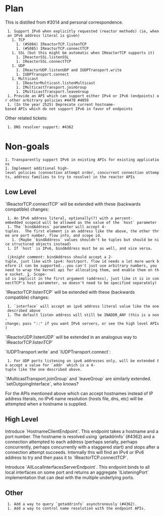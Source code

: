 = Plan =

This is distilled from #3014 and personal correspondence.

  1. Support IPv6 when explicitly requested (reactor methods) (ie, when an IPv6 address literal is given)
    1. TCP
      1. (#5084) IReactorTCP.listenTCP
      1. (#5085) IReactorTCP.connectTCP 
    1. SSL (but this might be automatic when IReactorTCP supports it)
      1. IReactorSSL.listenSSL
      1. IReactorSSL.connectTCP
    1. UDP
      1. IReactorUDP.listenUDP and IUDPTransport.write
      1. IUDPTransport.connect
    1. Multicast
      1. IReactorMulticast.listenMulticast
      1. IMulticastTransport.joinGroup
      1. IMulticastTransport.leaveGroup
  1. Provide an API which can support either IPv4 or IPv6 (endpoints) or other arbitrary policies #4470 #4859
  1. (In the year 2525) Deprecate current hostname-based APIs which do not support IPv6 in favor of endpoints

Other related tickets:
  1. DNS resolver support: #4362

= Non-goals =

 1. Transparently support IPv6 in existing APIs for existing applications
 1. Implement additional high-level policies (connection attempt order, concurrent connection attempts, address families to try to resolve) in the reactor APIs

== Low Level ==

`IReactorTCP.connectTCP` will be extended with these (backwards compatible) changes:

  1. An IPv6 address literal, optionally(?) with a percent-embedded scopeid will be allowed as the value of the `host` parameter
  1. The `bindAddress` parameter will accept 4-tuples.  The first element is an address like the above, the other three are port number, flow info, and scope id.
    1. (Maybe `bindAddress` values shouldn't be tuples but should be nice structured objects instead)
  1. If `host` is IPv6, bindAddress must be as well, and vice versa.

  (''jknight comment'': bindAddress should accept a 2-tuple, just like with ipv4: host/port. flow id needs a lot more work before it can be supported...you can't just use arbitrary numbers, you need to wrap the kernel api for allocating them, and enable them on the socket. [http://xpg.dk/projects/linux-ipv6-flow-label-mangement-api]. Scope-id is implicit in the first argument (address), just like it is in connectTCP's host parameter, so doesn't need to be specified separately)

`IReactorTCP.listenTCP` will be extended with these (backwards compatible) changes:

  1. `interface` will accept an ipv6 address literal value like the one described above
  1. The default listen address will still be INADDR_ANY (this is a non-change; pass "::" if you want IPv6 servers, or see the high level APIs)

`IReactorUDP.listenUDP` will be extended in an analogous way to `IReactorTCP.listenTCP`

`IUDPTransport.write` and `IUDPTransport.connect`:

  1. For UDP ports listening on ipv6 addresses only, will be extended to accept a value for `addr` which is a 4-tuple like the one described above.

`IMulticastTransport.joinGroup` and `leaveGroup` are similarly extended.  `setOutgoingInterface`, who knows?

For the APIs mentioned above which can accept hostnames instead of IP address
literals, no IPv6 name resolution (hosts file, dns, etc) will be attempted when
a hostname is supplied.

== High Level ==

Introduce `HostnameClientEndpoint`.  This endpoint takes a hostname and a port
number.  The hostname is resolved using `getaddrinfo` (#4362) and a connection
attempted to each address (perhaps serially, perhaps concurrently, perhaps
concurrently with a staggered start) and stops after a connection attempt
succeeds.  Internally this will find an IPv4 or IPv6 address to try and then
pass it to `IReactorTCP.connectTCP`.

Introduce `AllLocalInterfacesServerEndpoint`.  This endpoint binds to all local
interfaces on some port and returns an aggregate `IListeningPort` implementation
that can deal with the multiple underlying ports.

== Other ==

  1. Add a way to query `getaddrinfo` asynchronously (#4362).
  1. Add a way to control name resolution with the endpoint APIs.
